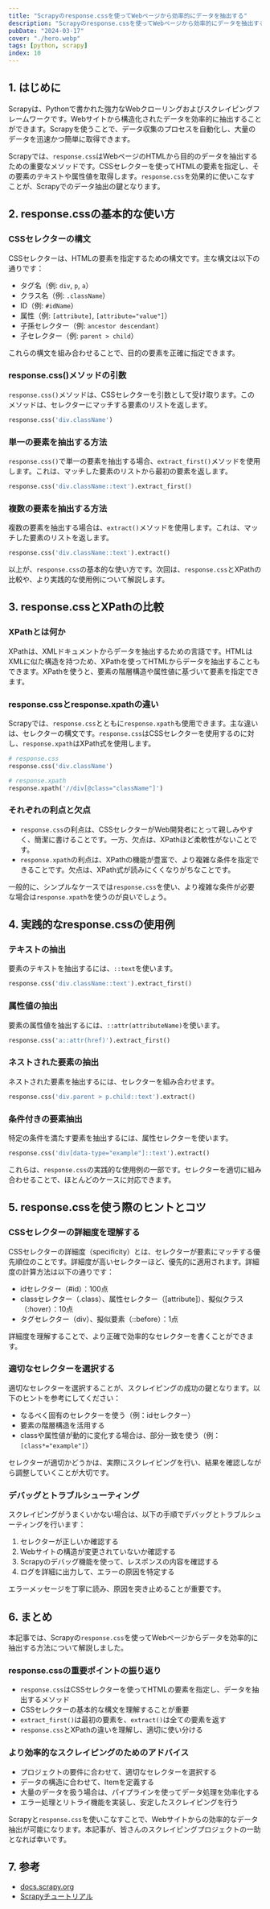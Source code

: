 ```yaml
---
title: "Scrapyのresponse.cssを使ってWebページから効率的にデータを抽出する"
description: "Scrapyのresponse.cssを使ってWebページから効率的にデータを抽出する"
pubDate: "2024-03-17"
cover: "./hero.webp"
tags: [python, scrapy]
index: 10
---
```


## 1. はじめに

Scrapyは、Pythonで書かれた強力なWebクローリングおよびスクレイピングフレームワークです。Webサイトから構造化されたデータを効率的に抽出することができます。Scrapyを使うことで、データ収集のプロセスを自動化し、大量のデータを迅速かつ簡単に取得できます。

Scrapyでは、`response.css`はWebページのHTMLから目的のデータを抽出するための重要なメソッドです。CSSセレクターを使ってHTMLの要素を指定し、その要素のテキストや属性値を取得します。`response.css`を効果的に使いこなすことが、Scrapyでのデータ抽出の鍵となります。

## 2. response.cssの基本的な使い方

### CSSセレクターの構文

CSSセレクターは、HTMLの要素を指定するための構文です。主な構文は以下の通りです：

- タグ名（例: `div`, `p`, `a`）
- クラス名（例: `.className`）
- ID（例: `#idName`）
- 属性（例: `[attribute]`, `[attribute="value"]`）
- 子孫セレクター（例: `ancestor descendant`）
- 子セレクター（例: `parent > child`）

これらの構文を組み合わせることで、目的の要素を正確に指定できます。

### response.css()メソッドの引数

`response.css()`メソッドは、CSSセレクターを引数として受け取ります。このメソッドは、セレクターにマッチする要素のリストを返します。

```python
response.css('div.className')
```

### 単一の要素を抽出する方法

`response.css()`で単一の要素を抽出する場合、`extract_first()`メソッドを使用します。これは、マッチした要素のリストから最初の要素を返します。

```python
response.css('div.className::text').extract_first()
```

### 複数の要素を抽出する方法

複数の要素を抽出する場合は、`extract()`メソッドを使用します。これは、マッチした要素のリストを返します。

```python
response.css('div.className::text').extract()
```

以上が、`response.css`の基本的な使い方です。次回は、`response.css`とXPathの比較や、より実践的な使用例について解説します。

## 3. response.cssとXPathの比較

### XPathとは何か

XPathは、XMLドキュメントからデータを抽出するための言語です。HTMLはXMLに似た構造を持つため、XPathを使ってHTMLからデータを抽出することもできます。XPathを使うと、要素の階層構造や属性値に基づいて要素を指定できます。

### response.cssとresponse.xpathの違い

Scrapyでは、`response.css`とともに`response.xpath`も使用できます。主な違いは、セレクターの構文です。`response.css`はCSSセレクターを使用するのに対し、`response.xpath`はXPath式を使用します。

```python
# response.css
response.css('div.className')

# response.xpath
response.xpath('//div[@class="className"]')
```

### それぞれの利点と欠点

- `response.css`の利点は、CSSセレクターがWeb開発者にとって親しみやすく、簡潔に書けることです。一方、欠点は、XPathほど柔軟性がないことです。
- `response.xpath`の利点は、XPathの機能が豊富で、より複雑な条件を指定できることです。欠点は、XPath式が読みにくくなりがちなことです。

一般的に、シンプルなケースでは`response.css`を使い、より複雑な条件が必要な場合は`response.xpath`を使うのが良いでしょう。

## 4. 実践的なresponse.cssの使用例

### テキストの抽出

要素のテキストを抽出するには、`::text`を使います。

```python
response.css('div.className::text').extract_first()
```

### 属性値の抽出

要素の属性値を抽出するには、`::attr(attributeName)`を使います。

```python
response.css('a::attr(href)').extract_first()
```

### ネストされた要素の抽出

ネストされた要素を抽出するには、セレクターを組み合わせます。

```python
response.css('div.parent > p.child::text').extract()
```

### 条件付きの要素抽出

特定の条件を満たす要素を抽出するには、属性セレクターを使います。

```python
response.css('div[data-type="example"]::text').extract()
```

これらは、`response.css`の実践的な使用例の一部です。セレクターを適切に組み合わせることで、ほとんどのケースに対応できます。

## 5. response.cssを使う際のヒントとコツ

### CSSセレクターの詳細度を理解する

CSSセレクターの詳細度（specificity）とは、セレクターが要素にマッチする優先順位のことです。詳細度が高いセレクターほど、優先的に適用されます。詳細度の計算方法は以下の通りです：

- idセレクター（#id）：100点
- classセレクター（.class）、属性セレクター（[attribute]）、擬似クラス（:hover）：10点
- タグセレクター（div）、擬似要素（::before）：1点

詳細度を理解することで、より正確で効率的なセレクターを書くことができます。

### 適切なセレクターを選択する

適切なセレクターを選択することが、スクレイピングの成功の鍵となります。以下のヒントを参考にしてください：

- なるべく固有のセレクターを使う（例：idセレクター）
- 要素の階層構造を活用する
- classや属性値が動的に変化する場合は、部分一致を使う（例：`[class*="example"]`）

セレクターが適切かどうかは、実際にスクレイピングを行い、結果を確認しながら調整していくことが大切です。

### デバッグとトラブルシューティング

スクレイピングがうまくいかない場合は、以下の手順でデバッグとトラブルシューティングを行います：

1. セレクターが正しいか確認する
2. Webサイトの構造が変更されていないか確認する
3. Scrapyのデバッグ機能を使って、レスポンスの内容を確認する
4. ログを詳細に出力して、エラーの原因を特定する

エラーメッセージを丁寧に読み、原因を突き止めることが重要です。

## 6. まとめ

本記事では、Scrapyの`response.css`を使ってWebページからデータを効率的に抽出する方法について解説しました。

### response.cssの重要ポイントの振り返り

- `response.css`はCSSセレクターを使ってHTMLの要素を指定し、データを抽出するメソッド
- CSSセレクターの基本的な構文を理解することが重要
- `extract_first()`は最初の要素を、`extract()`は全ての要素を返す
- `response.css`とXPathの違いを理解し、適切に使い分ける

### より効率的なスクレイピングのためのアドバイス

- プロジェクトの要件に合わせて、適切なセレクターを選択する
- データの構造に合わせて、Itemを定義する
- 大量のデータを扱う場合は、パイプラインを使ってデータ処理を効率化する
- エラー処理とリトライ機能を実装し、安定したスクレイピングを行う

Scrapyと`response.css`を使いこなすことで、Webサイトからの効率的なデータ抽出が可能になります。本記事が、皆さんのスクレイピングプロジェクトの一助となれば幸いです。

## 7. 参考

- [docs.scrapy.org](https://docs.scrapy.org/en/latest/)
- [Scrapyチュートリアル](https://doc-ja-scrapy.readthedocs.io/ja/latest/intro/tutorial.html)
